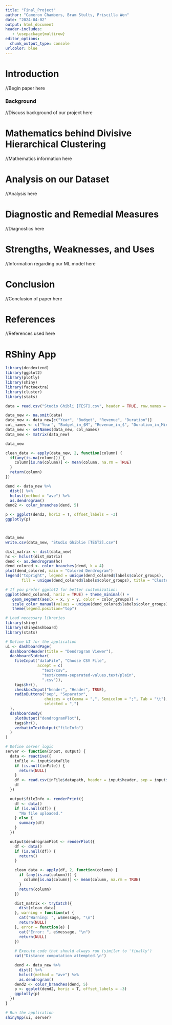 ```yaml
---
title: "Final_Project"
author: "Cameron Chambers, Bram Stults, Priscilla Wen"
date: "2024-04-02"
output: html_document
header-includes:
   - \usepackage{multirow}
editor_options: 
  chunk_output_type: console
urlcolor: blue
---
```


# Introduction
//Begin paper here

### Background 
//Discuss background of our project here


# Mathematics behind Divisive Hierarchical Clustering
//Mathematics information here


# Analysis on our Dataset
//Analysis here


# Diagnostic and Remedial Measures
//Diagnostics here


# Strengths, Weaknesses, and Uses
//Information regarding our ML model here


# Conclusion
//Conclusion of paper here


# References
//References used here


# RShiny App
``` r
library(dendextend)
library(ggplot2)
library(plotly)
library(shiny)
library(factoextra)
library(cluster)
library(stats)

data = read.csv("Studio Ghibli [TEST].csv", header = TRUE, row.names = 1)

data_new <- na.omit(data)
data_new <- data_new[c("Year", "Budget", "Revenue", "Duration")]
col_names <- c("Year", "Budget_in_$M", "Revenue_in_$", "Duration_in_Minutes")
data_new <- setNames(data_new, col_names)
data_new <- matrix(data_new)

data_new

clean_data <- apply(data_new, 2, function(column) {
  if(any(is.na(column))) {
    column[is.na(column)] <- mean(column, na.rm = TRUE)
  }
  return(column)
})

dend <- data_new %>%
  dist() %>%
  hclust(method = "ave") %>%
  as.dendrogram()
dend2 <- color_branches(dend, 5)

p <- ggplot(dend2, horiz = T, offset_labels = -3)
ggplotly(p)



data_new
write.csv(data_new, "Studio Ghiblie [TEST2].csv")
```

``` r
dist_matrix <- dist(data_new)
hc <- hclust(dist_matrix)
dend <- as.dendrogram(hc)
dend_colored <- color_branches(dend, k = 4)  
plot(dend_colored, main = "Colored Dendrogram")
legend("topright", legend = unique(dend_colored$labels$color_groups), 
       fill = unique(dend_colored$labels$color_groups), title = "Cluster")

# If you prefer ggplot2 for better customization:
ggplot(dend_colored, horiz = TRUE) + theme_minimal() +
   geom_segment(aes(x = x, y = y, color = color_groups)) +
   scale_color_manual(values = unique(dend_colored$labels$color_groups)) +
   theme(legend.position="top")
```

``` r
# Load necessary libraries
library(shiny)
library(shinydashboard)
library(stats)

# Define UI for the application
ui <- dashboardPage(
  dashboardHeader(title = "Dendrogram Viewer"),
  dashboardSidebar(
    fileInput("dataFile", "Choose CSV File",
              accept = c(
                "text/csv",
                "text/comma-separated-values,text/plain",
                ".csv")),
    tags$hr(),
    checkboxInput("header", "Header", TRUE),
    radioButtons("sep", "Separator",
                 choices = c(Comma = ",", Semicolon = ";", Tab = "\t"),
                 selected = ",")
  ),
  dashboardBody(
    plotOutput("dendrogramPlot"),
    tags$hr(),
    verbatimTextOutput("fileInfo")
  )
)

# Define server logic
server <- function(input, output) {
  data <- reactive({
    inFile <- input$dataFile
    if (is.null(inFile)) {
      return(NULL)
    }
    df <- read.csv(inFile$datapath, header = input$header, sep = input$sep, na.strings = c("NA", "na", ""))
    df
  })

  output$fileInfo <- renderPrint({
    df <- data()
    if (is.null(df)) {
      "No file uploaded."
    } else {
      summary(df)
    }
  })

  output$dendrogramPlot <- renderPlot({
    df <- data()
    if (is.null(df)) {
      return()
    }

    clean_data <- apply(df, 2, function(column) {
      if (any(is.na(column))) {
        column[is.na(column)] <- mean(column, na.rm = TRUE)
      }
      return(column)
    })

    dist_matrix <- tryCatch({
      dist(clean_data)
    }, warning = function(w) {
      cat("Warning: ", w$message, "\n")
      return(NULL)
    }, error = function(e) {
      cat("Error: ", e$message, "\n")
      return(NULL)
    })
    
    # Execute code that should always run (similar to 'finally')
    cat("Distance computation attempted.\n")

    dend <- data_new %>%
      dist() %>%
      hclust(method = "ave") %>%
      as.dendrogram()
    dend2 <- color_branches(dend, 5)
    p <- ggplot(dend2, horiz = T, offset_labels = -3)
    ggplotly(p)
  })
}

# Run the application 
shinyApp(ui, server)
```
